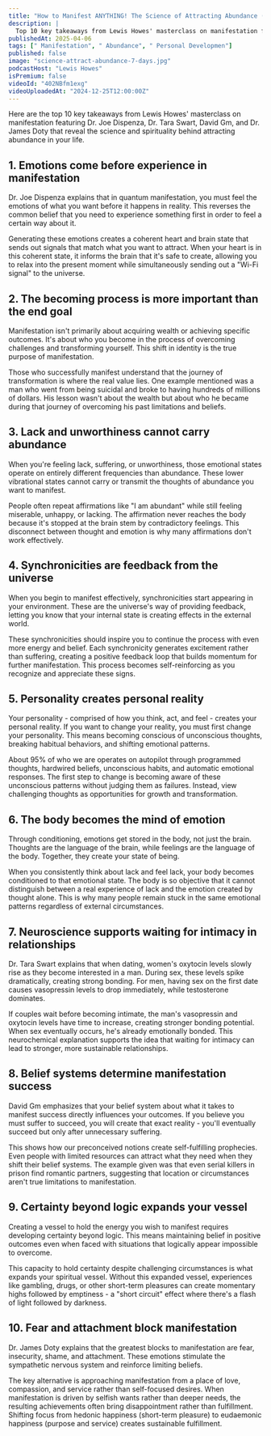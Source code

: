 ```yaml
---
title: "How to Manifest ANYTHING! The Science of Attracting Abundance (IT ONLY TAKES 7 DAYS!)"
description: |
  Top 10 key takeaways from Lewis Howes' masterclass on manifestation featuring Dr. Joe Dispenza, Dr. Tara Swart, David Gm, and Dr. James Doty that reveal the science and spirituality behind attracting abundance in your life.
publishedAt: 2025-04-06
tags: [" Manifestation", " Abundance", " Personal Developmen"]
published: false
image: "science-attract-abundance-7-days.jpg"
podcastHost: "Lewis Howes"
isPremium: false
videoId: "402NBfm1exg"
videoUploadedAt: "2024-12-25T12:00:00Z"
---
```



<PodcastSummaryPageLayout frontmatter={frontmatter}>

Here are the top 10 key takeaways from Lewis Howes' masterclass on manifestation featuring Dr. Joe Dispenza, Dr. Tara Swart, David Gm, and Dr. James Doty that reveal the science and spirituality behind attracting abundance in your life.

## 1. Emotions come before experience in manifestation

Dr. Joe Dispenza explains that in quantum manifestation, you must feel the emotions of what you want before it happens in reality. This reverses the common belief that you need to experience something first in order to feel a certain way about it.

Generating these emotions creates a coherent heart and brain state that sends out signals that match what you want to attract. When your heart is in this coherent state, it informs the brain that it's safe to create, allowing you to relax into the present moment while simultaneously sending out a "Wi-Fi signal" to the universe.

## 2. The becoming process is more important than the end goal

Manifestation isn't primarily about acquiring wealth or achieving specific outcomes. It's about who you become in the process of overcoming challenges and transforming yourself. This shift in identity is the true purpose of manifestation.

Those who successfully manifest understand that the journey of transformation is where the real value lies. One example mentioned was a man who went from being suicidal and broke to having hundreds of millions of dollars. His lesson wasn't about the wealth but about who he became during that journey of overcoming his past limitations and beliefs.

## 3. Lack and unworthiness cannot carry abundance

When you're feeling lack, suffering, or unworthiness, those emotional states operate on entirely different frequencies than abundance. These lower vibrational states cannot carry or transmit the thoughts of abundance you want to manifest.

People often repeat affirmations like "I am abundant" while still feeling miserable, unhappy, or lacking. The affirmation never reaches the body because it's stopped at the brain stem by contradictory feelings. This disconnect between thought and emotion is why many affirmations don't work effectively.

## 4. Synchronicities are feedback from the universe

When you begin to manifest effectively, synchronicities start appearing in your environment. These are the universe's way of providing feedback, letting you know that your internal state is creating effects in the external world.

These synchronicities should inspire you to continue the process with even more energy and belief. Each synchronicity generates excitement rather than suffering, creating a positive feedback loop that builds momentum for further manifestation. This process becomes self-reinforcing as you recognize and appreciate these signs.

## 5. Personality creates personal reality

Your personality - comprised of how you think, act, and feel - creates your personal reality. If you want to change your reality, you must first change your personality. This means becoming conscious of unconscious thoughts, breaking habitual behaviors, and shifting emotional patterns.

About 95% of who we are operates on autopilot through programmed thoughts, hardwired beliefs, unconscious habits, and automatic emotional responses. The first step to change is becoming aware of these unconscious patterns without judging them as failures. Instead, view challenging thoughts as opportunities for growth and transformation.

## 6. The body becomes the mind of emotion

Through conditioning, emotions get stored in the body, not just the brain. Thoughts are the language of the brain, while feelings are the language of the body. Together, they create your state of being.

When you consistently think about lack and feel lack, your body becomes conditioned to that emotional state. The body is so objective that it cannot distinguish between a real experience of lack and the emotion created by thought alone. This is why many people remain stuck in the same emotional patterns regardless of external circumstances.

## 7. Neuroscience supports waiting for intimacy in relationships

Dr. Tara Swart explains that when dating, women's oxytocin levels slowly rise as they become interested in a man. During sex, these levels spike dramatically, creating strong bonding. For men, having sex on the first date causes vasopressin levels to drop immediately, while testosterone dominates.

If couples wait before becoming intimate, the man's vasopressin and oxytocin levels have time to increase, creating stronger bonding potential. When sex eventually occurs, he's already emotionally bonded. This neurochemical explanation supports the idea that waiting for intimacy can lead to stronger, more sustainable relationships.

## 8. Belief systems determine manifestation success

David Gm emphasizes that your belief system about what it takes to manifest success directly influences your outcomes. If you believe you must suffer to succeed, you will create that exact reality - you'll eventually succeed but only after unnecessary suffering.

This shows how our preconceived notions create self-fulfilling prophecies. Even people with limited resources can attract what they need when they shift their belief systems. The example given was that even serial killers in prison find romantic partners, suggesting that location or circumstances aren't true limitations to manifestation.

## 9. Certainty beyond logic expands your vessel

Creating a vessel to hold the energy you wish to manifest requires developing certainty beyond logic. This means maintaining belief in positive outcomes even when faced with situations that logically appear impossible to overcome.

This capacity to hold certainty despite challenging circumstances is what expands your spiritual vessel. Without this expanded vessel, experiences like gambling, drugs, or other short-term pleasures can create momentary highs followed by emptiness - a "short circuit" effect where there's a flash of light followed by darkness.

## 10. Fear and attachment block manifestation

Dr. James Doty explains that the greatest blocks to manifestation are fear, insecurity, shame, and attachment. These emotions stimulate the sympathetic nervous system and reinforce limiting beliefs.

The key alternative is approaching manifestation from a place of love, compassion, and service rather than self-focused desires. When manifestation is driven by selfish wants rather than deeper needs, the resulting achievements often bring disappointment rather than fulfillment. Shifting focus from hedonic happiness (short-term pleasure) to eudaemonic happiness (purpose and service) creates sustainable fulfillment.

</PodcastSummaryPageLayout>
